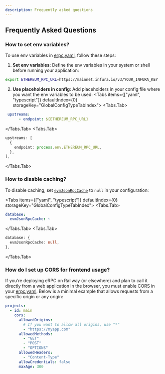 ```yaml
---
description: Frequently asked questions
---
```



## Frequently Asked Questions

### How to set env variables?

To use env variables in [erpc.yaml](/config/example), follow these steps:

1. **Set env variables**: Define the env variables in your system or shell before running your application:

```bash
export ETHEREUM_RPC_URL=https://mainnet.infura.io/v3/YOUR_INFURA_KEY
````

2. **Use placeholders in config**: Add placeholders in your config file where you want the env variables to be used:
<Tabs items={["yaml", "typescript"]} defaultIndex={0} storageKey="GlobalConfigTypeTabIndex">
  <Tabs.Tab>
```yaml filename="erpc.yaml"
 upstreams:
      - endpoint: ${ETHEREUM_RPC_URL}
```
</Tabs.Tab>
  <Tabs.Tab>
```ts filename="erpc.ts"
upstreams: [
  {
    endpoint: process.env.ETHEREUM_RPC_URL,
  },
],
```
</Tabs.Tab>
</Tabs>

### How to disable caching?

To disable caching, set [`evmJsonRpcCache`](/config/database/evm-json-rpc-cache) to `null` in your configuration:

<Tabs items={["yaml", "typescript"]} defaultIndex={0} storageKey="GlobalConfigTypeTabIndex">
  <Tabs.Tab>
```yaml filename="erpc.yaml"
database:
  evmJsonRpcCache: ~
```
</Tabs.Tab>
  <Tabs.Tab>
```ts filename="erpc.ts"
database: {
  evmJsonRpcCache: null,
},
```
</Tabs.Tab>
</Tabs>

### How do I set up CORS for frontend usage?

If you’re deploying eRPC on Railway (or elsewhere) and plan to call it directly from a web application in the browser, you must enable CORS in your [erpc.yaml](/config/projects/cors#config). Below is a minimal example that allows requests from a specific origin or any origin:

```yaml filename="erpc.yaml"
projects:
  - id: main
    cors:
      allowedOrigins: 
        # If you want to allow all origins, use "*"
        - "https://myapp.com"
      allowedMethods: 
        - "GET"
        - "POST"
        - "OPTIONS"
      allowedHeaders:
        - "Content-Type"
      allowCredentials: false
      maxAge: 300
```